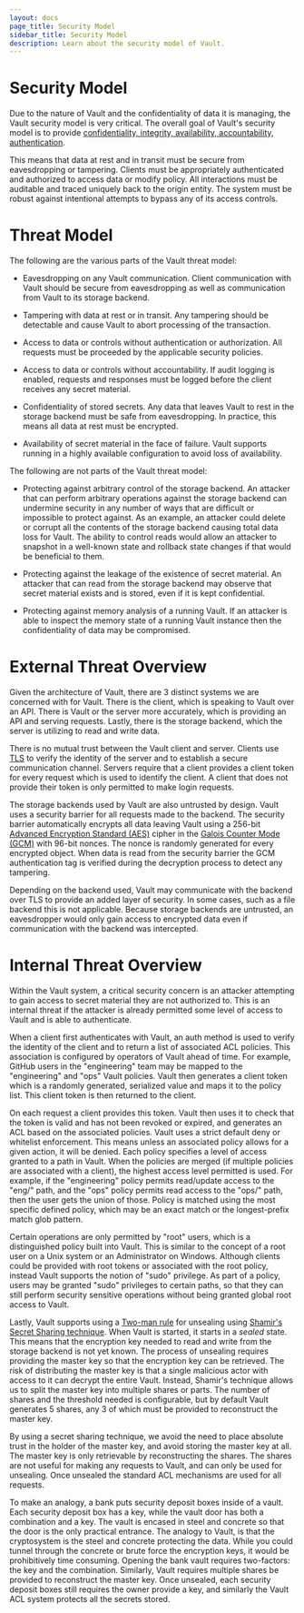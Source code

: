 ```yaml
---
layout: docs
page_title: Security Model
sidebar_title: Security Model
description: Learn about the security model of Vault.
---
```


# Security Model

Due to the nature of Vault and the confidentiality of data it is managing,
the Vault security model is very critical. The overall goal of Vault's security
model is to provide [confidentiality, integrity, availability, accountability,
authentication](https://en.wikipedia.org/wiki/Information_security).

This means that data at rest and in transit must be secure from eavesdropping
or tampering. Clients must be appropriately authenticated and authorized
to access data or modify policy. All interactions must be auditable and traced
uniquely back to the origin entity. The system must be robust against intentional
attempts to bypass any of its access controls.

# Threat Model

The following are the various parts of the Vault threat model:

* Eavesdropping on any Vault communication. Client communication with Vault
  should be secure from eavesdropping as well as communication from Vault to
  its storage backend.

* Tampering with data at rest or in transit. Any tampering should be detectable
  and cause Vault to abort processing of the transaction.

* Access to data or controls without authentication or authorization. All requests
  must be proceeded by the applicable security policies.

* Access to data or controls without accountability. If audit logging
  is enabled, requests and responses must be logged before the client receives
  any secret material.

* Confidentiality of stored secrets. Any data that leaves Vault to rest in the
  storage backend must be safe from eavesdropping. In practice, this means all
  data at rest must be encrypted.

* Availability of secret material in the face of failure. Vault supports
  running in a highly available configuration to avoid loss of availability.

The following are not parts of the Vault threat model:

* Protecting against arbitrary control of the storage backend. An attacker
  that can perform arbitrary operations against the storage backend can
  undermine security in any number of ways that are difficult or impossible to protect
  against. As an example, an attacker could delete or corrupt all the contents
  of the storage backend causing total data loss for Vault. The ability to control
  reads would allow an attacker to snapshot in a well-known state and rollback state
  changes if that would be beneficial to them.

* Protecting against the leakage of the existence of secret material. An attacker
  that can read from the storage backend may observe that secret material exists
  and is stored, even if it is kept confidential.

* Protecting against memory analysis of a running Vault. If an attacker is able
  to inspect the memory state of a running Vault instance then the confidentiality
  of data may be compromised.

# External Threat Overview

Given the architecture of Vault, there are 3 distinct systems we are concerned
with for Vault. There is the client, which is speaking to Vault over an API.
There is Vault or the server more accurately, which is providing an API and
serving requests. Lastly, there is the storage backend, which the server is
utilizing to read and write data.

There is no mutual trust between the Vault client and server. Clients use
[TLS](https://en.wikipedia.org/wiki/Transport_Layer_Security) to verify the
identity of the server and to establish a secure communication channel. Servers
require that a client provides a client token for every request which is used
to identify the client.  A client that does not provide their token is only
permitted to make login requests.

The storage backends used by Vault are also untrusted by design. Vault uses a
security barrier for all requests made to the backend. The security barrier
automatically encrypts all data leaving Vault using a 256-bit [Advanced
Encryption Standard
(AES)](https://en.wikipedia.org/wiki/Advanced_Encryption_Standard) cipher in
the [Galois Counter Mode
(GCM)](https://en.wikipedia.org/wiki/Galois/Counter_Mode) with 96-bit nonces.
The nonce is randomly generated for every encrypted object. When data is read
from the security barrier the GCM authentication tag is verified during the
decryption process to detect any tampering.

Depending on the backend used, Vault may communicate with the backend over TLS
to provide an added layer of security. In some cases, such as a file backend
this is not applicable. Because storage backends are untrusted, an eavesdropper
would only gain access to encrypted data even if communication with the backend
was intercepted.

# Internal Threat Overview

Within the Vault system, a critical security concern is an attacker attempting
to gain access to secret material they are not authorized to. This is an internal
threat if the attacker is already permitted some level of access to Vault and is
able to authenticate.

When a client first authenticates with Vault, an auth method is used to verify
the identity of the client and to return a list of associated ACL policies.
This association is configured by operators of Vault ahead of time. For
example, GitHub users in the "engineering" team may be mapped to the
"engineering" and "ops" Vault policies. Vault then generates a client token
which is a randomly generated, serialized value and maps it to the policy list.
This client token is then returned to the client.

On each request a client provides this token. Vault then uses it to check that
the token is valid and has not been revoked or expired, and generates an ACL
based on the associated policies. Vault uses a strict default deny or whitelist
enforcement. This means unless an associated policy allows for a given action,
it will be denied. Each policy specifies a level of access granted to a path in
Vault. When the policies are merged (if multiple policies are associated with a
client), the highest access level permitted is used.  For example, if the
"engineering" policy permits read/update access to the "eng/" path, and the
"ops" policy permits read access to the "ops/" path, then the user gets the
union of those. Policy is matched using the most specific defined policy, which
may be an exact match or the longest-prefix match glob pattern.

Certain operations are only permitted by "root" users, which is a distinguished
policy built into Vault. This is similar to the concept of a root user on a
Unix system or an Administrator on Windows. Although clients could be provided
with root tokens or associated with the root policy, instead Vault supports the
notion of "sudo" privilege.  As part of a policy, users may be granted "sudo"
privileges to certain paths, so that they can still perform security sensitive
operations without being granted global root access to Vault.

Lastly, Vault supports using a [Two-man
rule](https://en.wikipedia.org/wiki/Two-man_rule) for unsealing using [Shamir's
Secret Sharing
technique](https://en.wikipedia.org/wiki/Shamir's_Secret_Sharing).  When Vault
is started, it starts in a _sealed_ state. This means that the encryption key
needed to read and write from the storage backend is not yet known. The process
of unsealing requires providing the master key so that the encryption key can
be retrieved. The risk of distributing the master key is that a single
malicious actor with access to it can decrypt the entire Vault. Instead,
Shamir's technique allows us to split the master key into multiple shares or
parts.  The number of shares and the threshold needed is configurable, but by
default Vault generates 5 shares, any 3 of which must be provided to
reconstruct the master key.

By using a secret sharing technique, we avoid the need to place absolute trust
in the holder of the master key, and avoid storing the master key at all. The
master key is only retrievable by reconstructing the shares. The shares are not
useful for making any requests to Vault, and can only be used for unsealing.
Once unsealed the standard ACL mechanisms are used for all requests.

To make an analogy, a bank puts security deposit boxes inside of a vault.  Each
security deposit box has a key, while the vault door has both a combination and
a key.  The vault is encased in steel and concrete so that the door is the only
practical entrance.  The analogy to Vault, is that the cryptosystem is the
steel and concrete protecting the data.  While you could tunnel through the
concrete or brute force the encryption keys, it would be prohibitively time
consuming. Opening the bank vault requires two-factors: the key and the
combination.  Similarly, Vault requires multiple shares be provided to
reconstruct the master key.  Once unsealed, each security deposit boxes still
requires the owner provide a key, and similarly the Vault ACL system protects
all the secrets stored.
